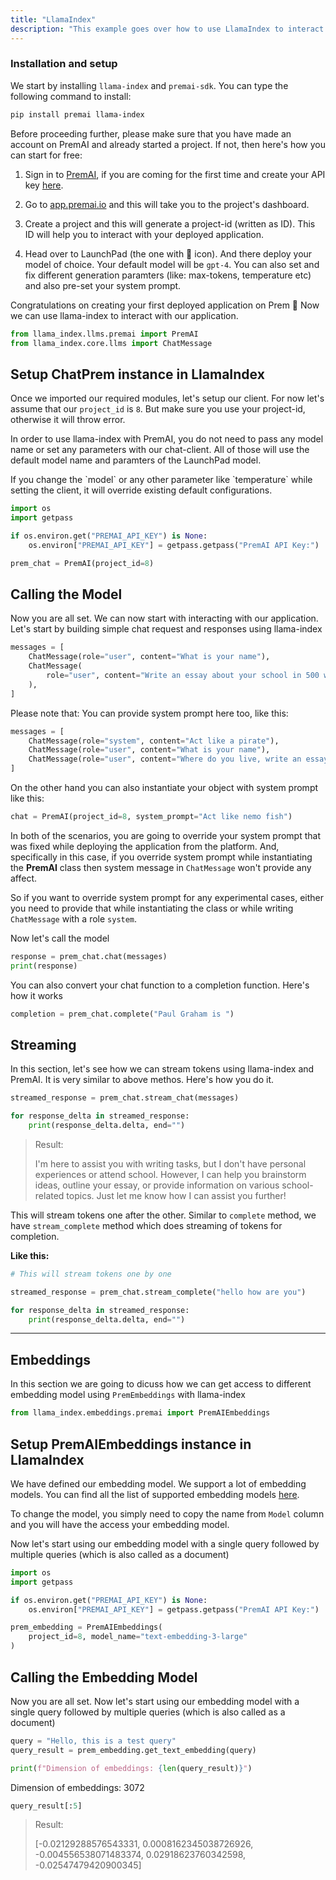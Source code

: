 ```yaml
---
title: "LlamaIndex"
description: "This example goes over how to use LlamaIndex to interact with different chat models using `ChatPremAI`"
---
```

### Installation and setup

We start by installing `llama-index` and `premai-sdk`. You can type the following command to install:

```bash
pip install premai llama-index
```
Before proceeding further, please make sure that you have made an account on PremAI and already started a project. If not, then here's how you can start for free:

1. Sign in to [PremAI](https://app.premai.io/accounts/login/), if you are coming for the first time and create your API key [here](https://app.premai.io/api_keys/).

2. Go to [app.premai.io](https://app.premai.io) and this will take you to the project's dashboard.

3. Create a project and this will generate a project-id (written as ID). This ID will help you to interact with your deployed application.

4. Head over to LaunchPad (the one with 🚀 icon). And there deploy your model of choice. Your default model will be `gpt-4`. You can also set and fix different generation paramters (like: max-tokens, temperature etc) and also pre-set your system prompt.

Congratulations on creating your first deployed application on Prem 🎉 Now we can use llama-index to interact with our application.

```python
from llama_index.llms.premai import PremAI
from llama_index.core.llms import ChatMessage
```

## Setup ChatPrem instance in LlamaIndex

Once we imported our required modules, let's setup our client. For now let's assume that our `project_id` is `8`. But make sure you use your project-id, otherwise it will throw error.

In order to use llama-index with PremAI, you do not need to pass any model name or set any parameters with our chat-client. All of those will use the default model name and paramters of the LaunchPad model.

<Note>
 If you change the `model` or any other parameter like `temperature` while setting the client, it will override existing default configurations.   
</Note>

```python
import os
import getpass

if os.environ.get("PREMAI_API_KEY") is None:
    os.environ["PREMAI_API_KEY"] = getpass.getpass("PremAI API Key:")

prem_chat = PremAI(project_id=8)
```
## Calling the Model

Now you are all set. We can now start with interacting with our application. Let's start by building simple chat request and responses using llama-index

```python
messages = [
    ChatMessage(role="user", content="What is your name"),
    ChatMessage(
        role="user", content="Write an essay about your school in 500 words"
    ),
]
```
Please note that: You can provide system prompt here too, like this:

```python
messages = [
    ChatMessage(role="system", content="Act like a pirate"),
    ChatMessage(role="user", content="What is your name"),
    ChatMessage(role="user", content="Where do you live, write an essay in 500 words"),
]
```
On the other hand you can also instantiate your object with system prompt like this:

```python
chat = PremAI(project_id=8, system_prompt="Act like nemo fish")
```
In both of the scenarios, you are going to override your system prompt that was fixed while deploying the application from the platform. And, specifically in this case, if you override system prompt while instantiating the **PremAI** class then system message in `ChatMessage` won't provide any affect.

So if you want to override system prompt for any experimental cases, either you need to provide that while instantiating the class or while writing `ChatMessage` with a role `system`.

Now let's call the model


```python
response = prem_chat.chat(messages)
print(response)
```
You can also convert your chat function to a completion function. Here's how it works

```python
completion = prem_chat.complete("Paul Graham is ")
```

## Streaming

In this section, let's see how we can stream tokens using llama-index and PremAI. It is very similar to above methos. Here's how you do it.

```python
streamed_response = prem_chat.stream_chat(messages)

for response_delta in streamed_response:
    print(response_delta.delta, end="")
```

>Result:
>
>I'm here to assist you with writing tasks, but I don't have personal experiences or attend school. However, I can help you brainstorm ideas, outline your essay, or provide information on various school-related topics. Just let me know how I can assist you further!

This will stream tokens one after the other. Similar to `complete` method, we have `stream_complete` method which does streaming of tokens for completion.

**Like this:**

```python
# This will stream tokens one by one

streamed_response = prem_chat.stream_complete("hello how are you")

for response_delta in streamed_response:
    print(response_delta.delta, end="")
```
------
## Embeddings
In this section we are going to dicuss how we can get access to different embedding model using `PremEmbeddings` with llama-index

```python
from llama_index.embeddings.premai import PremAIEmbeddings
```
## Setup PremAIEmbeddings instance in LlamaIndex

We have defined our embedding model. We support a lot of embedding models. 
You can find all the list of supported embedding models [here](https://docs.premai.io/get-started/supported-models). 

To change the model, you simply need to copy the name from `Model` column and you will have the access your embedding model. 

Now let's start using our embedding model with a single query followed by multiple queries (which is also called as a document)

```python
import os
import getpass

if os.environ.get("PREMAI_API_KEY") is None:
    os.environ["PREMAI_API_KEY"] = getpass.getpass("PremAI API Key:")

prem_embedding = PremAIEmbeddings(
    project_id=8, model_name="text-embedding-3-large"
)
```
## Calling the Embedding Model

Now you are all set. Now let's start using our embedding model with a single query followed by multiple queries (which is also called as a document)

```python
query = "Hello, this is a test query"
query_result = prem_embedding.get_text_embedding(query)
```

```python
print(f"Dimension of embeddings: {len(query_result)}")
```
Dimension of embeddings: 3072

```python
query_result[:5]
```
>Result:
>
>[-0.02129288576543331,
 0.0008162345038726926,
 -0.004556538071483374,
 0.02918623760342598,
 -0.02547479420900345]